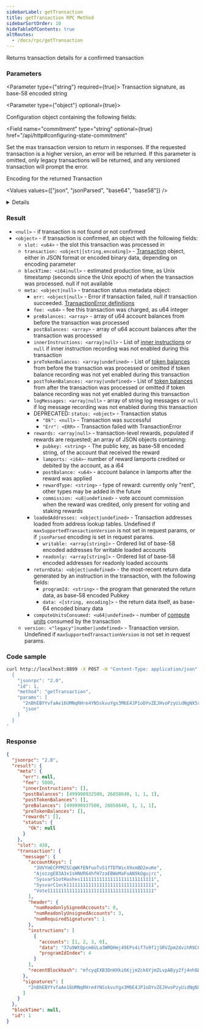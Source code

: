 ```yaml
---
sidebarLabel: getTransaction
title: getTransaction RPC Method
sidebarSortOrder: 10
hideTableOfContents: true
altRoutes:
  - /docs/rpc/getTransaction
---
```


Returns transaction details for a confirmed transaction

<DocSideBySide>

<DocLeftSide>

### Parameters

<Parameter type={"string"} required={true}>
  Transaction signature, as base-58 encoded string
</Parameter>

<Parameter type={"object"} optional={true}>

Configuration object containing the following fields:

<Field
  name="commitment"
  type="string"
  optional={true}
  href="/api/http#configuring-state-commitment"
></Field>

<Field name="maxSupportedTransactionVersion" type="number" optional={true}>
  Set the max transaction version to return in responses. If the requested
  transaction is a higher version, an error will be returned. If this parameter
  is omitted, only legacy transactions will be returned, and any versioned
  transaction will prompt the error.
</Field>

<Field name="encoding" type="string" defaultValue="json" optional={true} href="/api/http#parsed-responses">

Encoding for the returned Transaction

<Values values={["json", "jsonParsed", "base64", "base58"]} />

<details>

- `jsonParsed` encoding attempts to use program-specific state parsers to return
  more human-readable and explicit data in the
  `transaction.message.instructions` list.
- If `jsonParsed` is requested but a parser cannot be found, the instruction
  falls back to regular JSON encoding (`accounts`, `data`, and `programIdIndex`
  fields).

</details>

</Field>

</Parameter>

### Result

- `<null>` - if transaction is not found or not confirmed
- `<object>` - if transaction is confirmed, an object with the following fields:
  - `slot: <u64>` - the slot this transaction was processed in
  - `transaction: <object|[string,encoding]>` -
    [Transaction](#transaction-structure) object, either in JSON format or
    encoded binary data, depending on encoding parameter
  - `blockTime: <i64|null>` - estimated production time, as Unix timestamp
    (seconds since the Unix epoch) of when the transaction was processed. null
    if not available
  - `meta: <object|null>` - transaction status metadata object:
    - `err: <object|null>` - Error if transaction failed, null if transaction
      succeeded.
      [TransactionError definitions](https://docs.rs/solana-sdk/VERSION_FOR_DOCS_RS/solana_sdk/transaction/enum.TransactionError.html)
    - `fee: <u64>` - fee this transaction was charged, as u64 integer
    - `preBalances: <array>` - array of u64 account balances from before the
      transaction was processed
    - `postBalances: <array>` - array of u64 account balances after the
      transaction was processed
    - `innerInstructions: <array|null>` - List of
      [inner instructions](#inner-instructions-structure) or `null` if inner
      instruction recording was not enabled during this transaction
    - `preTokenBalances: <array|undefined>` - List of
      [token balances](#token-balances-structure) from before the transaction
      was processed or omitted if token balance recording was not yet enabled
      during this transaction
    - `postTokenBalances: <array|undefined>` - List of
      [token balances](#token-balances-structure) from after the transaction was
      processed or omitted if token balance recording was not yet enabled during
      this transaction
    - `logMessages: <array|null>` - array of string log messages or `null` if
      log message recording was not enabled during this transaction
    - DEPRECATED: `status: <object>` - Transaction status
      - `"Ok": <null>` - Transaction was successful
      - `"Err": <ERR>` - Transaction failed with TransactionError
    - `rewards: <array|null>` - transaction-level rewards, populated if rewards
      are requested; an array of JSON objects containing:
      - `pubkey: <string>` - The public key, as base-58 encoded string, of the
        account that received the reward
      - `lamports: <i64>`- number of reward lamports credited or debited by the
        account, as a i64
      - `postBalance: <u64>` - account balance in lamports after the reward was
        applied
      - `rewardType: <string>` - type of reward: currently only "rent", other
        types may be added in the future
      - `commission: <u8|undefined>` - vote account commission when the reward
        was credited, only present for voting and staking rewards
    - `loadedAddresses: <object|undefined>` - Transaction addresses loaded from
      address lookup tables. Undefined if `maxSupportedTransactionVersion` is
      not set in request params, or if `jsonParsed` encoding is set in request
      params.
      - `writable: <array[string]>` - Ordered list of base-58 encoded addresses
        for writable loaded accounts
      - `readonly: <array[string]>` - Ordered list of base-58 encoded addresses
        for readonly loaded accounts
    - `returnData: <object|undefined>` - the most-recent return data generated
      by an instruction in the transaction, with the following fields:
      - `programId: <string>` - the program that generated the return data, as
        base-58 encoded Pubkey
      - `data: <[string, encoding]>` - the return data itself, as base-64
        encoded binary data
    - `computeUnitsConsumed: <u64|undefined>` - number of
      [compute units](https://solana.com/docs/core/runtime#compute-budget)
      consumed by the transaction
  - `version: <"legacy"|number|undefined>` - Transaction version. Undefined if
    `maxSupportedTransactionVersion` is not set in request params.

</DocLeftSide>

<DocRightSide>

### Code sample

```bash
curl http://localhost:8899 -X POST -H "Content-Type: application/json" -d '
  {
    "jsonrpc": "2.0",
    "id": 1,
    "method": "getTransaction",
    "params": [
      "2nBhEBYYvfaAe16UMNqRHre4YNSskvuYgx3M6E4JP1oDYvZEJHvoPzyUidNgNX5r9sTyN1J9UxtbCXy2rqYcuyuv",
      "json"
    ]
  }
'
```

### Response

```json
{
  "jsonrpc": "2.0",
  "result": {
    "meta": {
      "err": null,
      "fee": 5000,
      "innerInstructions": [],
      "postBalances": [499998932500, 26858640, 1, 1, 1],
      "postTokenBalances": [],
      "preBalances": [499998937500, 26858640, 1, 1, 1],
      "preTokenBalances": [],
      "rewards": [],
      "status": {
        "Ok": null
      }
    },
    "slot": 430,
    "transaction": {
      "message": {
        "accountKeys": [
          "3UVYmECPPMZSCqWKfENfuoTv51fTDTWicX9xmBD2euKe",
          "AjozzgE83A3x1sHNUR64hfH7zaEBWeMaFuAN9kQgujrc",
          "SysvarS1otHashes111111111111111111111111111",
          "SysvarC1ock11111111111111111111111111111111",
          "Vote111111111111111111111111111111111111111"
        ],
        "header": {
          "numReadonlySignedAccounts": 0,
          "numReadonlyUnsignedAccounts": 3,
          "numRequiredSignatures": 1
        },
        "instructions": [
          {
            "accounts": [1, 2, 3, 0],
            "data": "37u9WtQpcm6ULa3WRQHmj49EPs4if7o9f1jSRVZpm2dvihR9C8jY4NqEwXUbLwx15HBSNcP1",
            "programIdIndex": 4
          }
        ],
        "recentBlockhash": "mfcyqEXB3DnHXki6KjjmZck6YjmZLvpAByy2fj4nh6B"
      },
      "signatures": [
        "2nBhEBYYvfaAe16UMNqRHre4YNSskvuYgx3M6E4JP1oDYvZEJHvoPzyUidNgNX5r9sTyN1J9UxtbCXy2rqYcuyuv"
      ]
    }
  },
  "blockTime": null,
  "id": 1
}
```

</DocRightSide>
</DocSideBySide>
